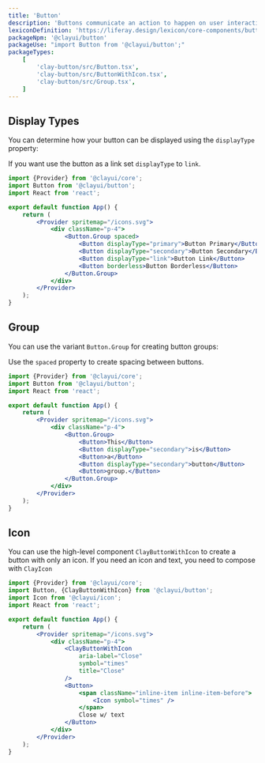 ```yaml
---
title: 'Button'
description: 'Buttons communicate an action to happen on user interaction.'
lexiconDefinition: 'https://liferay.design/lexicon/core-components/buttons/'
packageNpm: '@clayui/button'
packageUse: "import Button from '@clayui/button';"
packageTypes:
    [
        'clay-button/src/Button.tsx',
        'clay-button/src/ButtonWithIcon.tsx',
        'clay-button/src/Group.tsx',
    ]
---
```


## Display Types

You can determine how your button can be displayed using the `displayType` property:

If you want use the button as a link set `displayType` to `link`.

```jsx preview
import {Provider} from '@clayui/core';
import Button from '@clayui/button';
import React from 'react';

export default function App() {
	return (
		<Provider spritemap="/icons.svg">
			<div className="p-4">
				<Button.Group spaced>
					<Button displayType="primary">Button Primary</Button>
					<Button displayType="secondary">Button Secondary</Button>
					<Button displayType="link">Button Link</Button>
					<Button borderless>Button Borderless</Button>
				</Button.Group>
			</div>
		</Provider>
	);
}
```

## Group

You can use the variant `Button.Group` for creating button groups:

Use the `spaced` property to create spacing between buttons.

```jsx preview
import {Provider} from '@clayui/core';
import Button from '@clayui/button';
import React from 'react';

export default function App() {
	return (
		<Provider spritemap="/icons.svg">
			<div className="p-4">
				<Button.Group>
					<Button>This</Button>
					<Button displayType="secondary">is</Button>
					<Button>a</Button>
					<Button displayType="secondary">button</Button>
					<Button>group.</Button>
				</Button.Group>
			</div>
		</Provider>
	);
}
```

## Icon

You can use the high-level component `ClayButtonWithIcon` to create a button with only an icon. If you need an icon and text, you need to compose with `ClayIcon`

```jsx preview
import {Provider} from '@clayui/core';
import Button, {ClayButtonWithIcon} from '@clayui/button';
import Icon from '@clayui/icon';
import React from 'react';

export default function App() {
	return (
		<Provider spritemap="/icons.svg">
			<div className="p-4">
				<ClayButtonWithIcon
					aria-label="Close"
					symbol="times"
					title="Close"
				/>
				<Button>
					<span className="inline-item inline-item-before">
						<Icon symbol="times" />
					</span>
					Close w/ text
				</Button>
			</div>
		</Provider>
	);
}
```
